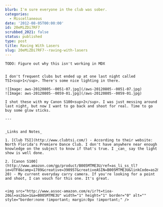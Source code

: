 ```yaml
---
blurb: I'm sure everyone in the club was sober.
categories:
  - Miscellaneous
date: '2012-08-05T00:00:00'
id: 20eMiZDi7RF7
scrubbed_2021: false
status: published
type: post
title: Raving With Lasers
slug: 20eMiZDi7RF7--raving-with-lasers
---
```


```
TODO: Figure out why this isn't working in MDX


I don't frequent clubs but ended up at one last night called TSI<sup>1</sup>. There's some nice lighting in there.

![Image: aws-20120805--0051-07.jpg](/aws-20120805--0051-07.jpg)
![Image: aws-20120805--0059-01.jpg](/aws-20120805--0059-01.jpg)

I shot these with my Canon S100<sup>2</sup>. I was just messing around last night, but now I want to go back and shoot for real. Time to go buy some glow sticks.

---


_Links and Notes_

1. [Club TSI](http://www.clubtsi.com/) - According to their website: North Florida's Premiere Dance Club. I don't have anywhere near enough knowledge on the subject to know if that's true. I _can_ say the light show is well done. 

2. [Canon S100](http://www.amazon.com/gp/product/B005MTME3U/ref=as_li_ss_tl?ie=UTF8&camp=1789&creative=390957&creativeASIN=B005MTME3U&linkCode=as2&tag=tioa-20) - My current everyday carry camera. If you're looking for a point and shoot, I can vouch for this one. It's great. 


<img src="http://www.assoc-amazon.com/e/ir?t=tioa-20&l=as2&o=1&a=B005MTME3U" width="1" height="1" border="0" alt="" style="border:none !important; margin:0px !important;" />
```
